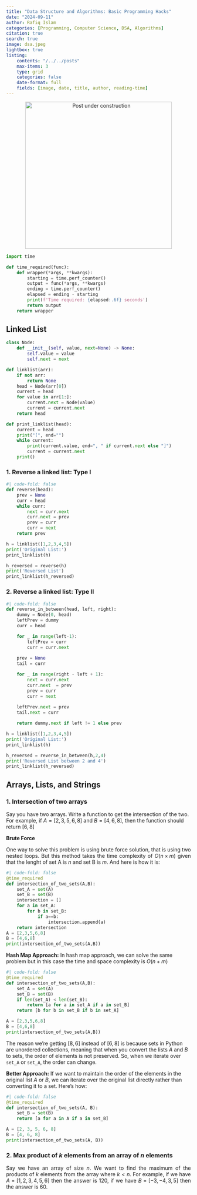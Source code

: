 ```yaml
---
title: "Data Structure and Algorithms: Basic Programming Hacks"
date: "2024-09-11"
author: Rafiq Islam
categories: [Programming, Computer Science, DSA, Algorithms]
citation: true
search: true
image: dsa.jpeg
lightbox: true
listing: 
    contents: "/../../posts"
    max-items: 3
    type: grid
    categories: false
    date-format: full
    fields: [image, date, title, author, reading-time]
---   
```


<p align="center">
  <img src="/_assets/images/uc.jpeg" alt="Post under construction" width="400" height="400"/>
</p>

```python
import time

def time_required(func):
    def wrapper(*args, **kwargs):
        starting = time.perf_counter()
        output = func(*args, **kwargs)
        ending = time.perf_counter()
        elapsed = ending - starting
        print(f'Time required: {elapsed:.6f} seconds')
        return output
    return wrapper
```

## Linked List  

```python
class Node:
    def __init__(self, value, next=None) -> None:
        self.value = value
        self.next = next

def linklist(arr):
    if not arr:
        return None 
    head = Node(arr[0])
    current = head 
    for value in arr[1:]:
        current.next = Node(value)
        current = current.next 
    return head 

def print_linklist(head):
    current = head
    print("[", end="")
    while current:
        print(current.value, end=", " if current.next else "]")
        current = current.next
    print()
```  

### 1. Reverse a linked list: Type I  

```python
#| code-fold: false
def reverse(head):
    prev = None 
    curr = head 
    while curr:
        next = curr.next 
        curr.next = prev 
        prev = curr 
        curr = next 
    return prev 

h = linklist([1,2,3,4,5])
print('Original List:')
print_linklist(h)

h_reversed = reverse(h)
print('Reversed List')
print_linklist(h_reversed)
```  

### 2. Reverse a linked list: Type II  

```python
#| code-fold: false 
def reverse_in_between(head, left, right):
    dummy = Node(0, head)
    leftPrev = dummy
    curr = head 

    for _ in range(left-1):
        leftPrev = curr 
        curr = curr.next 
    
    prev = None 
    tail = curr 

    for _ in range(right - left + 1):
        next = curr.next 
        curr.next  = prev 
        prev = curr 
        curr = next 
    
    leftPrev.next = prev 
    tail.next = curr 

    return dummy.next if left != 1 else prev

h = linklist([1,2,3,4,5])
print('Original List:')
print_linklist(h)  

h_reversed = reverse_in_between(h,2,4)
print('Reversed List between 2 and 4')
print_linklist(h_reversed)
```


## Arrays, Lists, and Strings  

### 1. Intersection of two arrays  

Say you have two arrays. Write a function to get the intersection of the two. For example, if $A=[2,3,5,6,8]$ and $B=[4,6,8]$, then the function should return $[6,8]$  

**Brute Force**  
<p style="text-align: justify">
    One way to solve this problem is using brute force solution, that is using two nested loops. But this method takes the time complexity of $O(n\times m)$ given that the lenght of set A is $n$ and set B is $m$. And here is how it is:
</p>

```python
#| code-fold: false
@time_required
def intersection_of_two_sets(A,B):
    set_A = set(A)
    set_B = set(B)
    intersection = []
    for a in set_A:
        for b in set_B:
            if a==b:
                intersection.append(a)
    return intersection
A = [2,3,5,6,8]
B = [4,6,8]
print(intersection_of_two_sets(A,B))
```


**Hash Map Approach:**  In hash map approach, we can solve the same problem but in this case the time and space complexity is $O(n+m)$
```python
#| code-fold: false
@time_required
def intersection_of_two_sets(A,B):
    set_A = set(A)
    set_B = set(B)
    if len(set_A) < len(set_B):
        return [a for a in set_A if a in set_B]
    return [b for b in set_B if b in set_A]

A = [2,3,5,6,8]
B = [4,6,8]
print(intersection_of_two_sets(A,B))
```  

The reason we're getting $[8,6]$ instead of $[6,8]$ is because sets in Python are unordered collections, meaning that when you convert the lists $A$ and $B$ to sets, the order of elements is not preserved. So, when we iterate over `set_A` or `set_A`, the order can change.  

**Better Approach:** If we want to maintain the order of the elements in the original list $A$ or $B$, we can iterate over the original list directly rather than converting it to a set. Here's how:

```python
#| code-fold: false
@time_required
def intersection_of_two_sets(A, B):
    set_B = set(B)  
    return [a for a in A if a in set_B]

A = [2, 3, 5, 6, 8]
B = [4, 6, 8]
print(intersection_of_two_sets(A, B))
```  


### 2. Max product of $k$ elements from an array of $n$ elements  

<p style="text-align:justify">
Say we have an array of size $n$. We want to find the maximum of the products of $k$ elements from the array where $k < n$. For example, if we have $A=[1,2,3,4,5,6]$ then the answer is 120, if we have $B=[-3,-4,3,5]$ then the answer is 60.
</p>  

```python

```